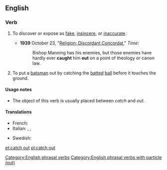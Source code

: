 ==English==

===Verb===
{{en-verb|head=[[catch]] [[out]]|catches out|catching out|caught out}}

# {{label|en|transitive}} To discover or expose as [[fake]], [[insincere]], or [[inaccurate]].
#* '''1939''' October 23, "[http://www.time.com/time/magazine/article/0,9171,772262,00.html Religion: Discordant Concordat]," ''Time'':
#*: Bishop Manning has his enemies, but those enemies have hardly ever '''caught''' him '''out''' on a point of theology or canon law.
# {{label|en|transitive|cricket}} To put a [[batsman]] out by catching the [[batted]] [[ball]] before it touches the ground.

====Usage notes====
* The object of this verb is usually placed between ''catch'' and ''out''.

====Translations====
{{trans-top|caught out}}
* French: {{t+|fr|piéger}}
* Italian: {{t|it|cogliere sul fatto}}, {{t+|it|sorprendere}}, {{t|it|prendere sul fatto}}
{{trans-mid}}
* Swedish: {{t+|sv|komma på}}
{{trans-bottom}}

[[Category:English phrasal verbs]]
[[Category:English phrasal verbs with particle (out)]]

[[et:catch out]]
[[pl:catch out]]